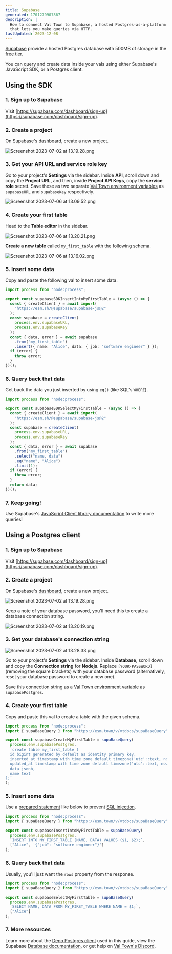 ```yaml
---
title: Supabase
generated: 1701279907867
description: |
  How to connect Val Town to Supabase, a hosted Postgres-as-a-platform
  that lets you make queries via HTTP.
lastUpdated: 2023-12-08
---
```




[Supabase](https://supabase.com/) provide a hosted Postgres database with 500MB
of storage in the [free tier](https://supabase.com/pricing).

You can query and create data inside your vals using either Supabase's
JavaScript SDK, or a Postgres client.

## Using the SDK

### 1. Sign up to Supabase

Visit
[https://supabase.com/dashboard/sign-up](https://supabase.com/dashboard/sign-up).

### 2. Create a project

On Supabase's [dashboard](https://supabase.com/dashboard/projects), create a new
project.

![Screenshot 2023-07-02 at 13.19.28.png](./supabase/screenshot_2023-07-02_at_131928.png)

### 3. Get your API URL and service role key

Go to your project's **Settings** via the sidebar. Inside **API**, scroll down
and copy the **Project URL,** and then, inside **Project API Keys**, copy the
**service role** secret. Save these as two separate
[Val Town environment variables](https://www.val.town/settings/environment-variables) as `supabaseURL` and
`supabaseKey` respectively.

![Screenshot 2023-07-06 at 13.09.52.png](./supabase/screenshot_2023-07-06_at_130952.png)

### 4. Create your first table

Head to the **Table editor** in the sidebar.

![Screenshot 2023-07-06 at 13.20.21.png](./supabase/screenshot_2023-07-06_at_132021.png)

**Create a new table** called `my_first_table` with the following schema.

![Screenshot 2023-07-06 at 13.16.02.png](./supabase/screenshot_2023-07-06_at_131602.png)

### 5. Insert some data

Copy and paste the following val to insert some data.

```ts val
import process from "node:process";

export const supabaseSDKInsertIntoMyFirstTable = (async () => {
  const { createClient } = await import(
    "https://esm.sh/@supabase/supabase-js@2"
  );
  const supabase = createClient(
    process.env.supabaseURL,
    process.env.supabaseKey
  );
  const { data, error } = await supabase
    .from("my_first_table")
    .insert({ name: "Alice", data: { job: "software engineer" } });
  if (error) {
    throw error;
  }
})();
```

### 6. Query back that data

Get back the data you just inserted by using `eq()` (like SQL's `WHERE`).

```ts val
import process from "node:process";

export const supabaseSDKSelectMyFirstTable = (async () => {
  const { createClient } = await import(
    "https://esm.sh/@supabase/supabase-js@2"
  );
  const supabase = createClient(
    process.env.supabaseURL,
    process.env.supabaseKey
  );
  const { data, error } = await supabase
    .from("my_first_table")
    .select("name, data")
    .eq("name", "Alice")
    .limit(1);
  if (error) {
    throw error;
  }
  return data;
})();
```

### 7. Keep going!

Use Supabase's
[JavaScript Client library documentation](https://supabase.com/docs/reference/javascript/select)
to write more queries!

## Using a Postgres client

### 1. Sign up to Supabase

Visit
[https://supabase.com/dashboard/sign-up](https://supabase.com/dashboard/sign-up).

### 2. Create a project

On Supabase's [dashboard](https://supabase.com/dashboard/projects), create a new
project.

![Screenshot 2023-07-02 at 13.19.28.png](./supabase/screenshot_2023-07-02_at_131928.png)

Keep a note of your database password, you'll need this to create a database
connection string.

![Screenshot 2023-07-02 at 13.20.19.png](./supabase/screenshot_2023-07-02_at_132019.png)

### 3. Get your database's connection string

![Screenshot 2023-07-02 at 13.28.33.png](./supabase/screenshot_2023-07-02_at_132833.png)

Go to your project's **Settings** via the sidebar. Inside **Database**, scroll
down and copy the **Connection string** for **Nodejs**. Replace
`[YOUR-PASSWORD]` (removing the square brackets) with your database password
(alternatively, reset your database password to create a new one).

Save this connection string as a
[Val Town environment variable](https://www.val.town/settings/environment-variables) as `supabasePostgres`.

### 4. Create your first table

Copy and paste this val to create a table with the given schema.

```ts val
import process from "node:process";
import { supaBaseQuery } from "https://esm.town/v/vtdocs/supaBaseQuery";

export const supabaseCreateMyFirstTable = supaBaseQuery(
  process.env.supabasePostgres,
  `create table my_first_table (
  id bigint generated by default as identity primary key,
  inserted_at timestamp with time zone default timezone('utc'::text, now()) not null,
  updated_at timestamp with time zone default timezone('utc'::text, now()) not null,
  data jsonb,
  name text
);`
);
```

### 5. Insert some data

Use a
[prepared statement](https://deno-postgres.com/#/?id=prepared-statements-and-query-arguments)
like below to prevent
[SQL injection](https://en.wikipedia.org/wiki/SQL_injection).

```ts val
import process from "node:process";
import { supaBaseQuery } from "https://esm.town/v/vtdocs/supaBaseQuery";

export const supabaseInsertIntoMyFirstTable = supaBaseQuery(
  process.env.supabasePostgres,
  `INSERT INTO MY_FIRST_TABLE (NAME, DATA) VALUES ($1, $2);`,
  ["Alice", '{"job": "software engineer"}']
);
```

### 6. Query back that data

Usually, you'll just want the `rows` property from the response.

```ts val
import process from "node:process";
import { supaBaseQuery } from "https://esm.town/v/vtdocs/supaBaseQuery";

export const supabaseSelectMyFirstTable = supaBaseQuery(
  process.env.supabasePostgres,
  `SELECT NAME, DATA FROM MY_FIRST_TABLE WHERE NAME = $1;`,
  ["Alice"]
);
```

### 7. More resources

Learn more about the [Deno Postgres client](https://deno-postgres.com/) used in
this guide, view the Supabase
[Database documentation](https://supabase.com/docs/guides/database), or get help
on [Val Town's Discord](https://discord.gg/dHv45uN5RY).
